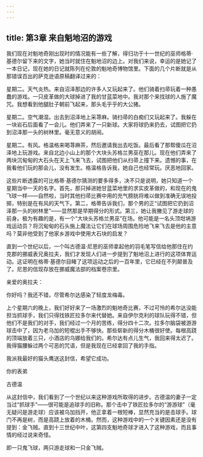```yaml
---
---
---
```

title: 第3章 来自魁地沼的游戏
---




我们现在对魁地奇刚出现时的情况能有一些了解，得归功于十一世纪的巫师格蒂·基德尔留下来的文字，她当时就住在魁地沼的边上。对我们来说，幸运的是她记了一本日记，现在她的日记就陈列在伦敦的魁地奇博物馆里。下面的几个片断就是从那错误百出的萨克逊语原稿翻译过来的：

星期二。天气炎热。来自沼泽那边的许多人又玩起来了。他们骑着扫帚玩着一种愚蠢的游戏。一只皮革做的大球掉进了我的甘蓝菜地中。我对那个来找球的人施了魔咒。我想看到他腿肚子朝前飞起来，那头毛乎乎的大公猪。

星期二。空气潮湿。出去到沼泽地上采荨麻。骑扫帚的白痴们又玩起来了。我躲在一块岩石后面看了一会儿。他们弄来了一只新球。大家将球扔来扔去，试图把它扔到沼泽那一头的树林里。毫无意义的胡闹。

星期二。有风。格温格来喝荨麻茶，然后邀请我出去吃饭。最后看了那帮傻瓜在沼泽地上玩游戏。来自北边小山上的那个大块头苏格兰男巫在那儿。现在他们弄来了两块沉甸甸的大石头在天上飞来飞去，试图把他们从扫帚上撞下来。遗憾的事，在我看他们玩的那会儿，没有发生。格温格告诉我，她自己也经常玩。厌恶地回家。



这些片断透露的可比格蒂·基德尔猜测的要多得多，决不只是说明，她只知道一个星期当中一天的名字。首先，那只掉进她甘蓝菜地里的求实皮革做的，和现在的鬼飞球一样——自然啦，当时其他扫帚比赛中用的充气膀胱将难以做到准确无误地投掷，特别是在有风的天气下。第二，格蒂告诉我们，那个男的正“试图把它扔到沼泽那一头的树林里”——显然那是早期得分的形式。第三，她让我撇见了游走球的前身。极为有趣的是，有一个“大块头苏格兰男巫”在场。他可能是一名头顶坩埚游戏运动员？将沉甸甸的石头施上魔法让它们在球场周围危险地飞来飞去是他的主意吗？莫非他受到了他家乡游戏中使用大石块的启发？

直到一个世纪以后，一个叫古德温·尼恩的巫师拿起他的羽毛笔写信给他那住在约克郡的挪威表兄奥拉夫，我们才发现人们进一步提到了魁地沼上进行的这项体育运动。这证明在格蒂·基德尔目睹了这项运动之后的一百年里，它已经在不列颠普及了。尼恩的信现存放在挪威魔法部的档案卷宗里。

亲爱的奥拉夫：

你好吗？我还不错，尽管希尔达感染了轻度龙梅毒。

上个星期六的晚上，我们好好来了一场激烈的魁地奇比赛，不过可怜的希尔达没能担当抓球手，我们只得找铁匠拉多尔来代替她。来自伊尔克利的球队玩得不错，但他们不是我们的对手，我们经过一个月的苦练，得分四十二次。拉多尔脑袋被游游球击中了，因为老乌加的短棍出手不够快。那些崭新的得分木桶很好使。每根高跷的顶端放着三只，小酒店的乌娜给我们的。希尔达有点儿生气，我回来得太迟了。我得猫腰躲过两个可恶的咒语，但是我现在已经拿回了我的手指。

我派我最好的猫头鹰送这封信，希望它成功。



你的表弟

古德温

从这封信中，我们看到了一个世纪以来这种游戏所取得的进步。古德温的妻子一定当过“抓球手”——很可能是追球手的旧称。那个击中了铁匠拉多尔的“游游球”（毫无疑问是游走球）应该被乌加挡开，他正拿着一根短棒，显然充当的是击球手。球门不再是树，而是高跷上放着的木桶。然而，这种游戏中的一个关键因素还是没有提到：金飞贼。直到十三世纪中叶，这第四支魁地奇球才进入了这种游戏，而且事情的经过说来奇怪。




即一只鬼飞球，两只游走球和一只金飞贼。